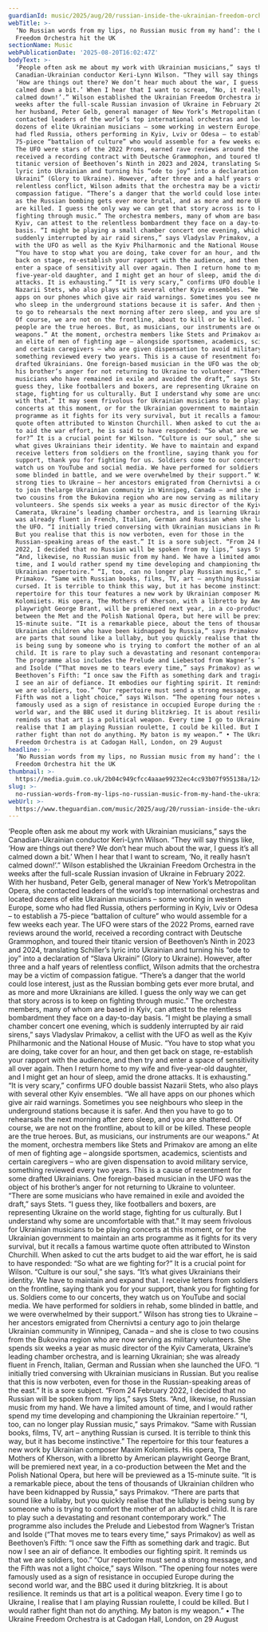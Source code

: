 ```yaml
---
guardianId: music/2025/aug/20/russian-inside-the-ukrainian-freedom-orchestra-uk
webTitle: >-
  ‘No Russian words from my lips, no Russian music from my hand’: the Ukrainian
  Freedom Orchestra hit the UK
sectionName: Music
webPublicationDate: '2025-08-20T16:02:47Z'
bodyText: >-
  ‘People often ask me about my work with Ukrainian musicians,” says the
  Canadian-Ukrainian conductor Keri-Lynn Wilson. “They will say things like,
  ‘How are things out there? We don’t hear much about the war, I guess it’s all
  calmed down a bit.’ When I hear that I want to scream, ‘No, it really hasn’t
  calmed down!’.” Wilson established the Ukrainian Freedom Orchestra in the
  weeks after the full-scale Russian invasion of Ukraine in February 2022. With
  her husband, Peter Gelb, general manager of New York’s Metropolitan Opera, she
  contacted leaders of the world’s top international orchestras and located
  dozens of elite Ukrainian musicians – some working in western Europe, some who
  had fled Russia, others performing in Kyiv, Lviv or Odesa – to establish a
  75-piece “battalion of culture” who would assemble for a few weeks each year.
  The UFO were stars of the 2022 Proms, earned rave reviews around the world,
  received a recording contract with Deutsche Grammophon, and toured their
  titanic version of Beethoven’s Ninth in 2023 and 2024, translating Schiller’s
  lyric into Ukrainian and turning his “ode to joy” into a declaration of “Slava
  Ukraini” (Glory to Ukraine). However, after three and a half years of
  relentless conflict, Wilson admits that the orchestra may be a victim of
  compassion fatigue. “There’s a danger that the world could lose interest, just
  as the Russian bombing gets ever more brutal, and as more and more Ukrainians
  are killed. I guess the only way we can get that story across is to keep on
  fighting through music.” The orchestra members, many of whom are based in
  Kyiv, can attest to the relentless bombardment they face on a day-to-day
  basis. “I might be playing a small chamber concert one evening, which is
  suddenly interrupted by air raid sirens,” says Vladyslav Primakov, a cellist
  with the UFO as well as the Kyiv Philharmonic and the National House of Music.
  “You have to stop what you are doing, take cover for an hour, and then get
  back on stage, re-establish your rapport with the audience, and then try and
  enter a space of sensitivity all over again. Then I return home to my wife and
  five-year-old daughter, and I might get an hour of sleep, amid the drone
  attacks. It is exhausting.” “It is very scary,” confirms UFO double bassist
  Nazarii Stets, who also plays with several other Kyiv ensembles. “We all have
  apps on our phones which give air raid warnings. Sometimes you see neighbours
  who sleep in the underground stations because it is safer. And then you have
  to go to rehearsals the next morning after zero sleep, and you are shattered.
  Of course, we are not on the frontline, about to kill or be killed. These
  people are the true heroes. But, as musicians, our instruments are our
  weapons.” At the moment, orchestra members like Stets and Primakov are among
  an elite of men of fighting age – alongside sportsmen, academics, scientists
  and certain caregivers – who are given dispensation to avoid military service,
  something reviewed every two years. This is a cause of resentment for some
  drafted Ukrainians. One foreign-based musician in the UFO was the object of
  his brother’s anger for not returning to Ukraine to volunteer. “There are some
  musicians who have remained in exile and avoided the draft,” says Stets. “I
  guess they, like footballers and boxers, are representing Ukraine on the world
  stage, fighting for us culturally. But I understand why some are uncomfortable
  with that.” It may seem frivolous for Ukrainian musicians to be playing
  concerts at this moment, or for the Ukrainian government to maintain an arts
  programme as it fights for its very survival, but it recalls a famous wartime
  quote often attributed to Winston Churchill. When asked to cut the arts budget
  to aid the war effort, he is said to have responded: “So what are we fighting
  for?” It is a crucial point for Wilson. “Culture is our soul,” she says. “It’s
  what gives Ukrainians their identity. We have to maintain and expand that. I
  receive letters from soldiers on the frontline, saying thank you for your
  support, thank you for fighting for us. Soldiers come to our concerts, they
  watch us on YouTube and social media. We have performed for soldiers in rehab,
  some blinded in battle, and we were overwhelmed by their support.” Wilson has
  strong ties to Ukraine – her ancestors emigrated from Chernivtsi a century ago
  to join thelarge Ukrainian community in Winnipeg, Canada – and she is close to
  two cousins from the Bukovina region who are now serving as military
  volunteers. She spends six weeks a year as music director of the Kyiv
  Camerata, Ukraine’s leading chamber orchestra, and is learning Ukrainian; she
  was already fluent in French, Italian, German and Russian when she launched
  the UFO. “I initially tried conversing with Ukrainian musicians in Russian.
  But you realise that this is now verboten, even for those in the
  Russian-speaking areas of the east.” It is a sore subject. “From 24 February
  2022, I decided that no Russian will be spoken from my lips,” says Stets.
  “And, likewise, no Russian music from my hand. We have a limited amount of
  time, and I would rather spend my time developing and championing the
  Ukrainian repertoire.” “I, too, can no longer play Russian music,” says
  Primakov. “Same with Russian books, films, TV, art – anything Russian is
  cursed. It is terrible to think this way, but it has become instinctive.” The
  repertoire for this tour features a new work by Ukrainian composer Maxim
  Kolomiiets. His opera, The Mothers of Kherson, with a libretto by American
  playwright George Brant, will be premiered next year, in a co-production
  between the Met and the Polish National Opera, but here will be previewed as a
  15-minute suite. “It is a remarkable piece, about the tens of thousands of
  Ukrainian children who have been kidnapped by Russia,” says Primakov. “There
  are parts that sound like a lullaby, but you quickly realise that the lullaby
  is being sung by someone who is trying to comfort the mother of an abducted
  child. It is rare to play such a devastating and resonant contemporary work.”
  The programme also includes the Prelude and Liebestod from Wagner’s Tristan
  and Isolde (“That moves me to tears every time,” says Primakov) as well as
  Beethoven’s Fifth: “I once saw the Fifth as something dark and tragic. But now
  I see an air of defiance. It embodies our fighting spirit. It reminds us that
  we are soldiers, too.” “Our repertoire must send a strong message, and the
  Fifth was not a light choice,” says Wilson. “The opening four notes were
  famously used as a sign of resistance in occupied Europe during the second
  world war, and the BBC used it during blitzkrieg. It is about resilience. It
  reminds us that art is a political weapon. Every time I go to Ukraine, I
  realise that I am playing Russian roulette, I could be killed. But I would
  rather fight than not do anything. My baton is my weapon.” • The Ukraine
  Freedom Orchestra is at Cadogan Hall, London, on 29 August
headline: >-
  ‘No Russian words from my lips, no Russian music from my hand’: the Ukrainian
  Freedom Orchestra hit the UK
thumbnail: >-
  https://media.guim.co.uk/2b04c949cfcc4aaae99232ec4cc93b07f955138a/1245_1063_4089_3272/500.jpg
slug: >-
  no-russian-words-from-my-lips-no-russian-music-from-my-hand-the-ukrainian-freedom-orchestra-hit-the-uk
webUrl: >-
  https://www.theguardian.com/music/2025/aug/20/russian-inside-the-ukrainian-freedom-orchestra-uk
---
```

‘People often ask me about my work with Ukrainian musicians,” says the Canadian-Ukrainian conductor Keri-Lynn Wilson. “They will say things like, ‘How are things out there? We don’t hear much about the war, I guess it’s all calmed down a bit.’ When I hear that I want to scream, ‘No, it really hasn’t calmed down!’.” Wilson established the Ukrainian Freedom Orchestra in the weeks after the full-scale Russian invasion of Ukraine in February 2022. With her husband, Peter Gelb, general manager of New York’s Metropolitan Opera, she contacted leaders of the world’s top international orchestras and located dozens of elite Ukrainian musicians – some working in western Europe, some who had fled Russia, others performing in Kyiv, Lviv or Odesa – to establish a 75-piece “battalion of culture” who would assemble for a few weeks each year. The UFO were stars of the 2022 Proms, earned rave reviews around the world, received a recording contract with Deutsche Grammophon, and toured their titanic version of Beethoven’s Ninth in 2023 and 2024, translating Schiller’s lyric into Ukrainian and turning his “ode to joy” into a declaration of “Slava Ukraini” (Glory to Ukraine). However, after three and a half years of relentless conflict, Wilson admits that the orchestra may be a victim of compassion fatigue. “There’s a danger that the world could lose interest, just as the Russian bombing gets ever more brutal, and as more and more Ukrainians are killed. I guess the only way we can get that story across is to keep on fighting through music.” The orchestra members, many of whom are based in Kyiv, can attest to the relentless bombardment they face on a day-to-day basis. “I might be playing a small chamber concert one evening, which is suddenly interrupted by air raid sirens,” says Vladyslav Primakov, a cellist with the UFO as well as the Kyiv Philharmonic and the National House of Music. “You have to stop what you are doing, take cover for an hour, and then get back on stage, re-establish your rapport with the audience, and then try and enter a space of sensitivity all over again. Then I return home to my wife and five-year-old daughter, and I might get an hour of sleep, amid the drone attacks. It is exhausting.” “It is very scary,” confirms UFO double bassist Nazarii Stets, who also plays with several other Kyiv ensembles. “We all have apps on our phones which give air raid warnings. Sometimes you see neighbours who sleep in the underground stations because it is safer. And then you have to go to rehearsals the next morning after zero sleep, and you are shattered. Of course, we are not on the frontline, about to kill or be killed. These people are the true heroes. But, as musicians, our instruments are our weapons.” At the moment, orchestra members like Stets and Primakov are among an elite of men of fighting age – alongside sportsmen, academics, scientists and certain caregivers – who are given dispensation to avoid military service, something reviewed every two years. This is a cause of resentment for some drafted Ukrainians. One foreign-based musician in the UFO was the object of his brother’s anger for not returning to Ukraine to volunteer. “There are some musicians who have remained in exile and avoided the draft,” says Stets. “I guess they, like footballers and boxers, are representing Ukraine on the world stage, fighting for us culturally. But I understand why some are uncomfortable with that.” It may seem frivolous for Ukrainian musicians to be playing concerts at this moment, or for the Ukrainian government to maintain an arts programme as it fights for its very survival, but it recalls a famous wartime quote often attributed to Winston Churchill. When asked to cut the arts budget to aid the war effort, he is said to have responded: “So what are we fighting for?” It is a crucial point for Wilson. “Culture is our soul,” she says. “It’s what gives Ukrainians their identity. We have to maintain and expand that. I receive letters from soldiers on the frontline, saying thank you for your support, thank you for fighting for us. Soldiers come to our concerts, they watch us on YouTube and social media. We have performed for soldiers in rehab, some blinded in battle, and we were overwhelmed by their support.” Wilson has strong ties to Ukraine – her ancestors emigrated from Chernivtsi a century ago to join thelarge Ukrainian community in Winnipeg, Canada – and she is close to two cousins from the Bukovina region who are now serving as military volunteers. She spends six weeks a year as music director of the Kyiv Camerata, Ukraine’s leading chamber orchestra, and is learning Ukrainian; she was already fluent in French, Italian, German and Russian when she launched the UFO. “I initially tried conversing with Ukrainian musicians in Russian. But you realise that this is now verboten, even for those in the Russian-speaking areas of the east.” It is a sore subject. “From 24 February 2022, I decided that no Russian will be spoken from my lips,” says Stets. “And, likewise, no Russian music from my hand. We have a limited amount of time, and I would rather spend my time developing and championing the Ukrainian repertoire.” “I, too, can no longer play Russian music,” says Primakov. “Same with Russian books, films, TV, art – anything Russian is cursed. It is terrible to think this way, but it has become instinctive.” The repertoire for this tour features a new work by Ukrainian composer Maxim Kolomiiets. His opera, The Mothers of Kherson, with a libretto by American playwright George Brant, will be premiered next year, in a co-production between the Met and the Polish National Opera, but here will be previewed as a 15-minute suite. “It is a remarkable piece, about the tens of thousands of Ukrainian children who have been kidnapped by Russia,” says Primakov. “There are parts that sound like a lullaby, but you quickly realise that the lullaby is being sung by someone who is trying to comfort the mother of an abducted child. It is rare to play such a devastating and resonant contemporary work.” The programme also includes the Prelude and Liebestod from Wagner’s Tristan and Isolde (“That moves me to tears every time,” says Primakov) as well as Beethoven’s Fifth: “I once saw the Fifth as something dark and tragic. But now I see an air of defiance. It embodies our fighting spirit. It reminds us that we are soldiers, too.” “Our repertoire must send a strong message, and the Fifth was not a light choice,” says Wilson. “The opening four notes were famously used as a sign of resistance in occupied Europe during the second world war, and the BBC used it during blitzkrieg. It is about resilience. It reminds us that art is a political weapon. Every time I go to Ukraine, I realise that I am playing Russian roulette, I could be killed. But I would rather fight than not do anything. My baton is my weapon.” • The Ukraine Freedom Orchestra is at Cadogan Hall, London, on 29 August
